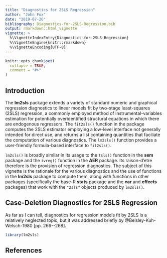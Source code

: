 ```yaml
---
title: "Diagnostics for 2SLS Regression"
author: "John Fox"
date: "2019-07-26"
bibliography: Diagnostics-for-2SLS-Regression.bib
output: rmarkdown::html_vignette
vignette: >
  %\VignetteIndexEntry{Diagnostics-for-2SLS-Regression}
  %\VignetteEngine{knitr::rmarkdown}
  %\VignetteEncoding{UTF-8}
---
```


```r
knitr::opts_chunk$set(
  collapse = TRUE,
  comment = "#>"
)
```

## Introduction

The **lm2sls** package extends a variety of standard numeric and graphical regression  diagnostics to linear models fit by two-stage least-squares (2SLS) regression, a commonly employed method of instrumental-variables estimation for potentially overidentified structural equations in which there are endogenous regressors. The `fit2sls()` function in the package computes the 2SLS estimator employing a low-level interface not generally intended for direct use, and returns a list containing quantities that faciliate the computation of various diagnostics. The `lm2sls()` function provides a user-friendly formula-based interface to `fit2sls()`.

`lm2sls()` is broadly similar in its usage to the `tsls()` function in the **sem** package and the `ivreg()` function in the **AER** package. Its raison-d'etre therefore is the provision of regression diagnostics. The subject of this vignette is the rationale for the various diagnostics and the use of functions in the **lm2sls** package to compute them, along with functions in other packages (specifically the base-R **stats** package and the **car** and **effects** packages) that work with the `"2sls"` objects produced by `lm2sls()`.

## Case-Deletion Diagnostics for 2SLS Regression

As far as I can tell, diagnostics for regression models fit by 2SLS is a relatively neglected topic, but it was addressed briefly by @Belsley-Kuh-Welsch-1980 [pp. 266--268].


```r
library(lm2sls)
```


## References
